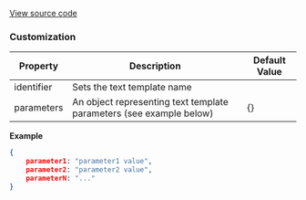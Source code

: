 

[View source code](https://github.com/OMNIALowCode/omnia3-samples/blob/master/webcomponents/web-components/TextTemplateRender/text-template-render.js)

### Customization

| Property   | Description                                                         | Default Value |
| ---------- | ------------------------------------------------------------------- | ------------- |
| identifier | Sets the text template name                                         |               |
| parameters | An object representing text template parameters (see example below) | {}            |

**Example**

```JSON
{
    parameter1: "parameter1 value",
    parameter2: "parameter2 value",
    parameterN: "..."
}
```

<Story id="visualization-text-template-render--default" />

